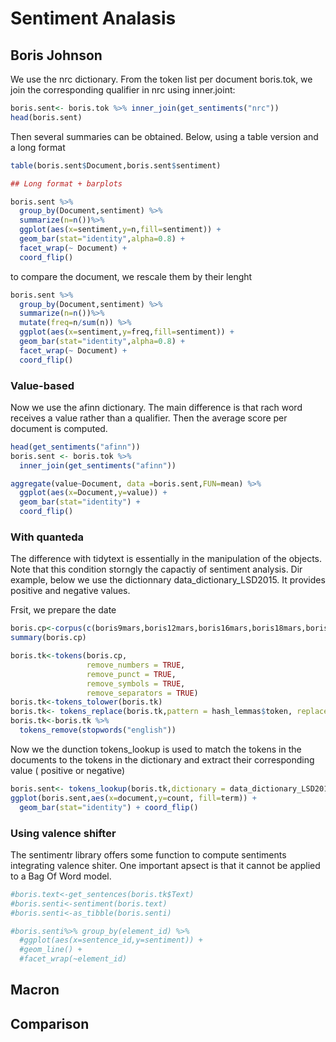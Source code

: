 # Sentiment Analasis

## Boris Johnson

We use the nrc dictionary. From the token list per document boris.tok, we join the corresponding qualifier in  nrc using inner.joint: 

```r
boris.sent<- boris.tok %>% inner_join(get_sentiments("nrc"))
head(boris.sent)

```

Then several summaries can be obtained. Below, using a table version and a long format

```r
table(boris.sent$Document,boris.sent$sentiment)

## Long format + barplots

boris.sent %>% 
  group_by(Document,sentiment) %>% 
  summarize(n=n())%>%
  ggplot(aes(x=sentiment,y=n,fill=sentiment)) +
  geom_bar(stat="identity",alpha=0.8) +
  facet_wrap(~ Document) +
  coord_flip()

```
to compare the document, we rescale them by their lenght

```r
boris.sent %>% 
  group_by(Document,sentiment) %>% 
  summarize(n=n())%>%
  mutate(freq=n/sum(n)) %>%
  ggplot(aes(x=sentiment,y=freq,fill=sentiment)) +
  geom_bar(stat="identity",alpha=0.8) +
  facet_wrap(~ Document) + 
  coord_flip()

```

### Value-based


Now we use the afinn dictionary. The main difference is that rach word receives a value rather than a qualifier. Then the average score per document is computed.

```r
head(get_sentiments("afinn"))
boris.sent <- boris.tok %>%
  inner_join(get_sentiments("afinn"))

aggregate(value~Document, data =boris.sent,FUN=mean) %>%
  ggplot(aes(x=Document,y=value)) +
  geom_bar(stat="identity") +
  coord_flip()


```

### With quanteda

The difference with tidytext is essentially in the manipulation of the objects. Note that this condition storngly the capactiy of sentiment analysis. Dir example, below we use the dictionnary data_dictionary_LSD2015. It provides positive and negative values. 

Frsit, we prepare the date

```r
boris.cp<-corpus(c(boris9mars,boris12mars,boris16mars,boris18mars,boris19mars,boris20mars,boris22mars))
summary(boris.cp)

boris.tk<-tokens(boris.cp,
                 remove_numbers = TRUE,
                 remove_punct = TRUE,
                 remove_symbols = TRUE,
                 remove_separators = TRUE)
boris.tk<-tokens_tolower(boris.tk)
boris.tk<- tokens_replace(boris.tk,pattern = hash_lemmas$token, replacement = hash_lemmas$lemma)
boris.tk<-boris.tk %>%
  tokens_remove(stopwords("english"))

```

Now we  the dunction tokens_lookup is used to match the tokens in the documents to the tokens in the dictionary and extract their corresponding value ( positive or negative)

```r
boris.sent<- tokens_lookup(boris.tk,dictionary = data_dictionary_LSD2015) %>% dfm() %>% tidy 
ggplot(boris.sent,aes(x=document,y=count, fill=term)) +
  geom_bar(stat="identity") + coord_flip()
```


### Using valence shifter


The sentimentr library offers some function to compute sentiments integrating valence shiter. One important apsect is that it cannot be applied to a Bag Of Word model. 
```r

#boris.text<-get_sentences(boris.tk$Text)
#boris.senti<-sentiment(boris.text)
#boris.senti<-as_tibble(boris.senti)

#boris.senti%>% group_by(element_id) %>%
  #ggplot(aes(x=sentence_id,y=sentiment)) +
  #geom_line() +
  #facet_wrap(~element_id)

```


## Macron

## Comparison